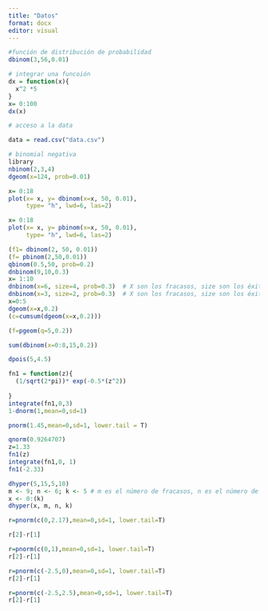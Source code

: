 ```yaml
---
title: "Datos"
format: docx
editor: visual
---
```


```r
#función de distribución de probabilidad
dbinom(3,56,0.01)

```

```r
# integrar una funcoión 
dx = function(x){
  x^2 *5
}
x= 0:100
dx(x)


```

```r
# acceso a la data

data = read.csv("data.csv")
```

```r
# binomial negativa 
library
nbinom(2,3,4)
dgeom(x=124, prob=0.01)

```

```r

x= 0:18 
plot(x= x, y= dbinom(x=x, 50, 0.01), 
     type= "h", lwd=6, las=2)

x= 0:18 
plot(x= x, y= pbinom(x=x, 50, 0.01), 
     type= "h", lwd=6, las=2)

```

```r

(f1= dbinom(2, 50, 0.01))
(f= pbinom(2,50,0.01))
qbinom(0.5,50, prob=0.2)
dnbinom(9,10,0.3)
x= 1:10
dnbinom(x=6, size=4, prob=0.3)  # X son los fracasos, size son los éxitos
dnbinom(x=3, size=2, prob=0.3)  # X son los fracasos, size son los éxitos
x=0:5
dgeom(x=x,0.2)
(c=cumsum(dgeom(x=x,0.2)))

(f=pgeom(q=5,0.2))
```

```r
sum(dbinom(x=0:8,15,0.2))
```

```r
dpois(5,4.5)
```

```r


fn1 = function(z){
  (1/sqrt(2*pi))* exp(-0.5*(z^2))
  
}
integrate(fn1,0,3)
1-dnorm(1,mean=0,sd=1)

pnorm(1.45,mean=0,sd=1, lower.tail = T)

qnorm(0.9264707)
z=1.33
fn1(z)
integrate(fn1,0, 1)
fn1(-2.33)

```

```r
dhyper(5,15,5,10)
m <- 9; n <- 6; k <- 5 # m es el número de fracasos, n es el número de éxito, y k es la muestra aleatoria
x <- 0:(k)
dhyper(x, m, n, k)
```

```r
r=pnorm(c(0,2.17),mean=0,sd=1, lower.tail=T)

r[2]-r[1]

r=pnorm(c(0,1),mean=0,sd=1, lower.tail=T)
r[2]-r[1]

r=pnorm(c(-2.5,0),mean=0,sd=1, lower.tail=T)
r[2]-r[1]

r=pnorm(c(-2.5,2.5),mean=0,sd=1, lower.tail=T)
r[2]-r[1]

```
